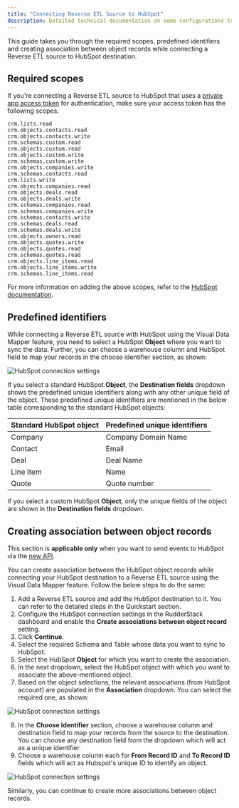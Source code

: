 ```yaml
---
title: "Connecting Reverse ETL Source to HubSpot"
description: Detailed technical documentation on some configurations to look out for while connecting a Reverse ETL source with HubSpot destination.
---
```


This guide takes you through the required scopes, predefined identifiers and creating association between object records while connecting a Reverse ETL source to HubSpot destination.

## Required scopes

If you're connecting a <Link to="/sources/reverse-etl/">Reverse ETL</Link> source to HubSpot that uses a <a href="https://developers.hubspot.com/docs/api/intro-to-auth#private-app-access-tokens">private app access token</a> for authentication, make sure your access token has the following scopes:

```
crm.lists.read
crm.objects.contacts.read
crm.objects.contacts.write
crm.schemas.custom.read
crm.objects.custom.read
crm.objects.custom.write
crm.schemas.custom.write
crm.objects.companies.write
crm.schemas.contacts.read
crm.lists.write
crm.objects.companies.read
crm.objects.deals.read
crm.objects.deals.write
crm.schemas.companies.read
crm.schemas.companies.write
crm.schemas.contacts.write
crm.schemas.deals.read
crm.schemas.deals.write
crm.objects.owners.read
crm.objects.quotes.write
crm.objects.quotes.read
crm.schemas.quotes.read
crm.objects.line_items.read
crm.objects.line_items.write
crm.schemas.line_items.read
```

<div class="infoBlock">
For more information on adding the above scopes, refer to the <a href="https://developers.hubspot.com/docs/api/migrate-an-api-key-integration-to-a-private-app#create-a-new-private-app">HubSpot documentation</a>.
</div>

## Predefined identifiers

While connecting a <Link to="/sources/reverse-etl/">Reverse ETL</Link> source with HubSpot using the <Link to="/sources/reverse-etl/features/visual-data-mapper/">Visual Data Mapper</Link> feature, you need to select a HubSpot **Object** where you want to sync the data. Further, you can choose a warehouse column and HubSpot field to map your records in the <Link to="/sources/reverse-etl/features/visual-data-mapper/#choosing-the-identifier">choose identifier</Link> section, as shown:

<img src="../../../assets/event-stream-destinations/predefined_object_hubspot.png" alt="HubSpot connection settings"/>

If you select a standard HubSpot **Object**, the **Destination fields** dropdown shows the predefined unique identifiers along with any other unique field of the object. These predefined unique identifiers are mentioned in the below table corresponding to the standard HubSpot objects:

| Standard HubSpot object | Predefined unique identifiers   |
| :------------------ | :------------ | 
| Company     | Company Domain Name     | 
| Contact      | Email      |
| Deal     | Deal Name     | 
| Line Item      | Name      |
| Quote     | Quote number     | 

If you select a custom HubSpot **Object**, only the unique fields of the object are shown in the **Destination fields** dropdown.

## Creating association between object records

<div class="infoBlock">
This section is <strong>applicable only</strong> when you want to send events to HubSpot via the <a href="https://developers.hubspot.com/docs/api/overview">new API</a>.
</div>

You can create association between the HubSpot object records while connecting your HubSpot destination to a <Link to="/sources/reverse-etl/">Reverse ETL</Link> source using the <Link to="/sources/reverse-etl/features/visual-data-mapper/">Visual Data Mapper</Link> feature. Follow the below steps to do the same:

1. Add a Reverse ETL source and add the HubSpot destination to it. You can refer to the detailed steps in the <Link to="https://www.rudderstack.com/docs/get-started/quickstart/">Quickstart</Link> section.
2. Configure the <Link to="/destinations/streaming-destinations/hubspot/setting-up-hubspot-in-rudderstack/#new-api">HubSpot connection settings</Link> in the RudderStack dashboard and enable the **Create associations between object record** setting. 
3. Click **Continue**.
4. Select the required Schema and Table whose data you want to sync to HubSpot.
5. Select the HubSpot **Object** for which you want to create the association. 
6. In the next dropdown, select the HubSpot object with which you want to associate the above-mentioned object.
7. Based on the object selections, the relevant associations (from HubSpot account) are populated in the **Association** dropdown. You can select the required one, as shown:

<img src="../../../assets/event-stream-destinations/sync-associations-hubspot.png" alt="HubSpot connection settings"/>

8. In the **Choose Identifier** section,  choose a warehouse column and destination field to map your records from the source to the destination. You can choose any destination field from the dropdown which will act as a unique identifier.
9. Choose a warehouse column each for **From Record ID** and **To Record ID** fields which will act as Hubspot's unique ID to identify an object.

<img src="../../../assets/event-stream-destinations/unique-identifier-hubspot.png" alt="HubSpot connection settings"/>

Similarly, you can continue to create more associations between object records.